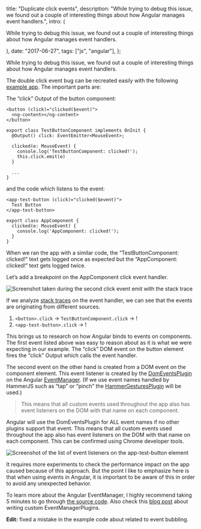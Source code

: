 
  title: "Duplicate click events",
  description:
    "While trying to debug this issue, we found out a couple of interesting things about how Angular manages event handlers.",
  intro: (
    <section>
      <p>
        While trying to debug this issue, we found out a couple of interesting
        things about how Angular manages event handlers.
      </p>
    </section>
  ),
  date: "2017-06-27",
  tags: ["js", "angular"],
};


While trying to debug this issue, we found out a couple of interesting things about how Angular manages event handlers.

The double click event bug can be recreated easily with the following [example app](https://github.com/mnmtanish/test-ng-event). The important parts are:

The “click” Output of the button component:

```
<button (click)="clicked($event)">
  <ng-content></ng-content>
</button>

export class TestButtonComponent implements OnInit {
  @Output() click: EventEmitter<MouseEvent>;

  clicked(e: MouseEvent) {
    console.log('TestButtonComponent: clicked!');
    this.click.emit(e)
  }

  ...
}
```

and the code which listens to the event:

```
<app-test-button (click)="clicked($event)">
  Test Button
</app-test-button>

export class AppComponent {
  clicked(e: MouseEvent) {
    console.log('AppComponent: clicked!');
  }
}
```

When we ran the app with a similar code, the “TestButtonComponent: clicked!” text gets logged once as expected but the “AppComponent: clicked!” text gets logged twice.

Let’s add a breakpoint on the AppComponent click event handler.

<img
  src={img1}
  alt="Screenshot taken during the second click event emit with the stack trace"
/>

If we analyze [stack traces](https://github.com/mnmtanish/test-ng-event) on the event handler, we can see that the events are originating from different sources.

1. `<button>.click` → `TestButtonComponent.click` → !
2. `<app-test-button>.click` → !

This brings us to research on how Angular binds to events on components. The first event listed above was easy to reason about as it is what we were expecting in our example. The “click” DOM event on the button element fires the “click” Output which calls the event handler.

The second event on the other hand is created from a DOM event on the component element. This event listener is created by the [DomEventsPlugin](https://github.com/angular/angular/blob/5293794316cc1b0f57d5d88b3fefdf6ae29d0d97/packages/platform-browser/src/dom/events/dom_events.ts) on the Angular [EventManager](https://github.com/angular/angular/blob/5293794316cc1b0f57d5d88b3fefdf6ae29d0d97/packages/platform-browser/src/dom/events/event_manager.ts). (If we use event names handled by HammerJS such as “tap” or “pinch” the [HammerGesturesPlugin](https://github.com/angular/angular/blob/5293794316cc1b0f57d5d88b3fefdf6ae29d0d97/packages/platform-browser/src/dom/events/hammer_gestures.ts) will be used.)

> This means that all custom events used throughout the app also has event listeners on the DOM with that name on each component.

Angular will use the DomEventsPlugin for ALL event names if no other plugins support that event. This means that all custom events used throughout the app also has event listeners on the DOM with that name on each component. This can be confirmed using Chrome developer tools.

<img
  src={img2}
  alt="Screenshot of the list of event listeners on the app-test-button element"
/>

It requires more experiments to check the performance impact on the app caused because of this approach. But the point I like to emphasize here is that when using events in Angular, it is important to be aware of this in order to avoid any unexpected behavior.

To learn more about the Angular EventManager, I highly recommend taking 5 minutes to go through [the source code](https://github.com/angular/angular/tree/5293794316cc1b0f57d5d88b3fefdf6ae29d0d97/packages/platform-browser/src/dom/events). Also check this [blog post](https://medium.com/@TheLarkInn/hacking-angular2-binding-multiple-dom-events-f781b14ef676) about writing custom EventManagerPlugins.

**Edit:** fixed a mistake in the example code about related to event bubbling.
